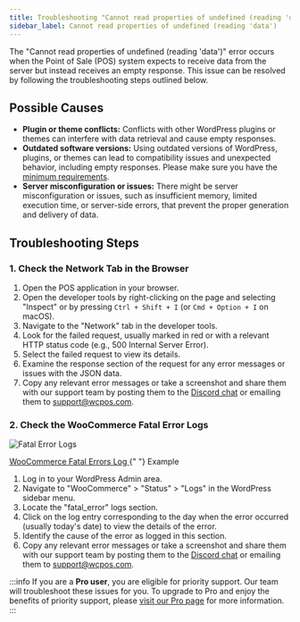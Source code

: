 ```yaml
---
title: Troubleshooting "Cannot read properties of undefined (reading 'data')" Error
sidebar_label: Cannot read properties of undefined (reading 'data')
---
```



The "Cannot read properties of undefined (reading 'data')" error occurs when the Point of Sale (POS) system expects to receive data from the server but instead receives an empty response. This issue can be resolved by following the troubleshooting steps outlined below.

## Possible Causes

- **Plugin or theme conflicts:** Conflicts with other WordPress plugins or themes can interfere with data retrieval and cause empty responses.
- **Outdated software versions:** Using outdated versions of WordPress, plugins, or themes can lead to compatibility issues and unexpected behavior, including empty responses. Please make sure you have the [minimum requirements](../installation/minimum-requirements).
- **Server misconfiguration or issues:** There might be server misconfiguration or issues, such as insufficient memory, limited execution time, or server-side errors, that prevent the proper generation and delivery of data.

## Troubleshooting Steps

### 1. Check the Network Tab in the Browser

1. Open the POS application in your browser.
2. Open the developer tools by right-clicking on the page and selecting "Inspect" or by pressing `Ctrl + Shift + I` (or `Cmd + Option + I` on macOS).
3. Navigate to the "Network" tab in the developer tools.
4. Look for the failed request, usually marked in red or with a relevant HTTP status code (e.g., 500 Internal Server Error).
5. Select the failed request to view its details.
6. Examine the response section of the request for any error messages or issues with the JSON data.
7. Copy any relevant error messages or take a screenshot and share them with our support team by posting them to the [Discord chat](https://wcpos.com/discord) or emailing them to support@wcpos.com.

### 2. Check the WooCommerce Fatal Error Logs

<div class="image-container">
  <Image
    alt="Fatal Error Logs"
    img="https://woocommerce.com/wp-content/uploads/2018/11/wc_log_fatal_errors.png"
  />
  <p class="image-caption">
    <a
      target="_blank"
      href="https://woocommerce.com/document/finding-php-error-logs/"
    >
      WooCommerce Fatal Errors Log
    </a>{" "}
    Example
  </p>
</div>

1. Log in to your WordPress Admin area.
2. Navigate to "WooCommerce" > "Status" > "Logs" in the WordPress sidebar menu.
3. Locate the "fatal_error" logs section.
4. Click on the log entry corresponding to the day when the error occurred (usually today's date) to view the details of the error.
5. Identify the cause of the error as logged in this section.
6. Copy any relevant error messages or take a screenshot and share them with our support team by posting them to the [Discord chat](https://wcpos.com/discord) or emailing them to support@wcpos.com.

:::info
If you are a **Pro user**, you are eligible for priority support. Our team will troubleshoot these issues for you. To upgrade to Pro and enjoy the benefits of priority support, please [visit our Pro page](https://wcpos.com/pro) for more information.
:::

